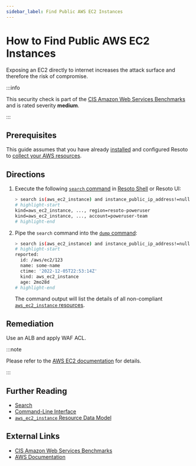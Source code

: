 ```yaml
---
sidebar_label: Find Public AWS EC2 Instances
---
```


# How to Find Public AWS EC2 Instances

Exposing an EC2 directly to internet increases the attack surface and therefore the risk of compromise.

:::info

This security check is part of the [CIS Amazon Web Services Benchmarks](https://cisecurity.org/benchmark/amazon_web_services) and is rated severity **medium**.

:::

## Prerequisites

This guide assumes that you have already [installed](../../../getting-started/install-resoto/index.mdx) and configured Resoto to [collect your AWS resources](../../../how-to-guides/data-sources/collect-aws-resource-data.mdx).

## Directions

1. Execute the following [`search` command](../../../reference/cli/search-commands/search.mdx) in [Resoto Shell](../../../reference/components/shell.mdx) or Resoto UI:

   ```bash
   > search is(aws_ec2_instance) and instance_public_ip_address!=null
   # highlight-start
   ​kind=aws_ec2_instance, ..., region=resoto-poweruser
   ​kind=aws_ec2_instance, ..., account=poweruser-team
   # highlight-end
   ```

2. Pipe the `search` command into the [`dump` command](../../../reference/cli/format-commands/dump.mdx):

   ```bash
   > search is(aws_ec2_instance) and instance_public_ip_address!=null | dump
   # highlight-start
   ​reported:
   ​  id: /aws/ec2/123
   ​  name: some-name
   ​  ctime: '2022-12-05T22:53:14Z'
   ​  kind: aws_ec2_instance
   ​  age: 2mo28d
   # highlight-end
   ```

   The command output will list the details of all non-compliant [`aws_ec2_instance` resources](../../../reference/unified-data-model/aws.mdx#aws_ec2_instance).

## Remediation

Use an ALB and apply WAF ACL.

:::note

Please refer to the [AWS EC2 documentation](https://aws.amazon.com/blogs/aws/aws-web-application-firewall-waf-for-application-load-balancers) for details.

:::

## Further Reading

- [Search](../../../reference/search/index.mdx)
- [Command-Line Interface](../../../reference/cli/index.mdx)
- [`aws_ec2_instance` Resource Data Model](../../../reference/unified-data-model/aws.mdx#aws_ec2_instance)

## External Links

- [CIS Amazon Web Services Benchmarks](https://cisecurity.org/benchmark/amazon_web_services)
- [AWS Documentation](https://aws.amazon.com/blogs/aws/aws-web-application-firewall-waf-for-application-load-balancers)
